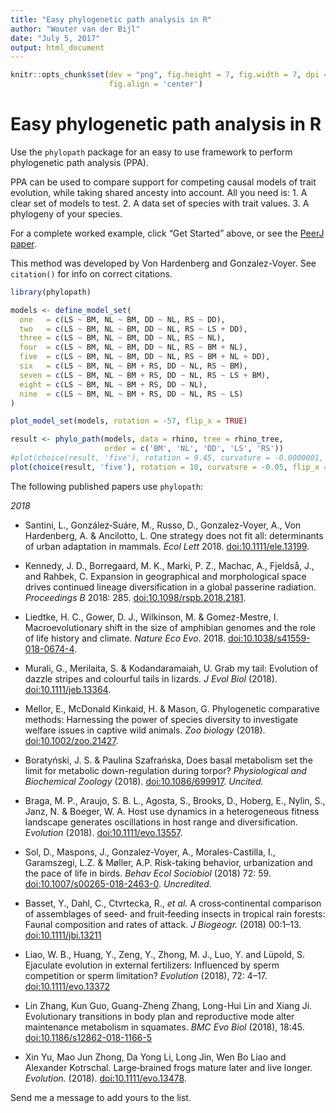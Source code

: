 ```yaml
---
title: "Easy phylogenetic path analysis in R"
author: "Wouter van der Bijl"
date: "July 5, 2017"
output: html_document
---
```


```r
knitr::opts_chunk$set(dev = "png", fig.height = 7, fig.width = 7, dpi = 300, out.width = "600px",
                      fig.align = 'center')
```

# Easy phylogenetic path analysis in R

Use the `phylopath` package for an easy to use framework to perform phylogenetic path analysis (PPA).

PPA can be used to compare support for competing causal models of trait evolution, while taking shared ancesty into account. All you need is:
1. A clear set of models to test.
2. A data set of species with trait values.
3. A phylogeny of your species.

For a complete worked example, click "Get Started" above, or see the [PeerJ paper](https://doi.org/10.7717/peerj.4718).

This method was developed by Von Hardenberg and Gonzalez-Voyer. See `citation()` for info on correct citations.

```r
library(phylopath)

models <- define_model_set(
  one   = c(LS ~ BM, NL ~ BM, DD ~ NL, RS ~ DD),
  two   = c(LS ~ BM, NL ~ BM, DD ~ NL, RS ~ LS + DD),
  three = c(LS ~ BM, NL ~ BM, DD ~ NL, RS ~ NL),
  four  = c(LS ~ BM, NL ~ BM, DD ~ NL, RS ~ BM + NL),
  five  = c(LS ~ BM, NL ~ BM, DD ~ NL, RS ~ BM + NL + DD),
  six   = c(LS ~ BM, NL ~ BM + RS, DD ~ NL, RS ~ BM),
  seven = c(LS ~ BM, NL ~ BM + RS, DD ~ NL, RS ~ LS + BM),
  eight = c(LS ~ BM, NL ~ BM + RS, DD ~ NL),
  nine  = c(LS ~ BM, NL ~ BM + RS, DD ~ NL, RS ~ LS)
)

plot_model_set(models, rotation = -57, flip_x = TRUE)
```

```r
result <- phylo_path(models, data = rhino, tree = rhino_tree, 
                     order = c('BM', 'NL', 'DD', 'LS', 'RS'))
#plot(choice(result, 'five'), rotation = 9.45, curvature = -0.0000001, flip_x = TRUE)
plot(choice(result, 'five'), rotation = 10, curvature = -0.05, flip_x = TRUE)
```

The following published papers use `phylopath`:

*2018*

* Santini, L., González‐Suáre, M., Russo, D., Gonzalez-Voyer, A., Von Hardenberg, A. & Ancilotto, L. One strategy does not fit all: determinants of urban adaptation in mammals. _Ecol Lett_ 2018. [doi:10.1111/ele.13199](https://doi.org/10.1111/ele.13199).

* Kennedy, J. D., Borregaard, M. K., Marki, P. Z., Machac, A., Fjeldså, J., and Rahbek, C. Expansion in geographical and morphological space drives continued lineage diversification in a global passerine radiation. _Proceedings B_ 2018: 285. [doi:10.1098/rspb.2018.2181](https://doi.org/10.1098/rspb.2018.2181).

* Liedtke, H. C., Gower, D. J., Wilkinson, M. & Gomez-Mestre, I. Macroevolutionary shift in the size of amphibian genomes and the role of life history and climate. _Nature Eco Evo_. 2018.  [doi:10.1038/s41559-018-0674-4](https://doi.org/10.1038/s41559-018-0674-4).

* Murali, G., Merilaita, S. & Kodandaramaiah, U. Grab my tail: Evolution of dazzle stripes and colourful tails in lizards. _J Evol Biol_ (2018). [doi:10.1111/jeb.13364](https://doi.org/10.1111/jeb.13364).

* Mellor, E., McDonald Kinkaid, H. & Mason, G. Phylogenetic comparative methods: Harnessing the power of species diversity to investigate welfare issues in captive wild animals. _Zoo biology_ (2018). [doi:10.1002/zoo.21427](https://doi.org/10.1002/zoo.21427).

* Boratyński, J. S. & Paulina Szafrańska, Does basal metabolism set the limit for metabolic down-regulation during torpor? _Physiological and Biochemical Zoology_ (2018). [doi:10.1086/699917](https://doi.org/10.1086/699917). _Uncited._

* Braga, M. P., Araujo, S. B. L., Agosta, S., Brooks, D., Hoberg, E., Nylin, S., Janz, N. & Boeger, W. A. Host use dynamics in a heterogeneous fitness landscape generates oscillations in host range and diversification. _Evolution_ (2018). [doi:10.1111/evo.13557](https://doi.org/10.1111/evo.13557).

* Sol, D., Maspons, J., Gonzalez-Voyer, A., Morales-Castilla, I., Garamszegi, L.Z. & Møller, A.P. Risk-taking behavior, urbanization and the pace of life in birds. _Behav Ecol Sociobiol_ (2018) 72: 59. [doi:10.1007/s00265-018-2463-0](https://doi.org/10.1007/s00265-018-2463-0). _Uncredited._

* Basset, Y., Dahl, C., Ctvrtecka, R., _et al._ A cross‐continental comparison of assemblages of seed‐ and fruit‐feeding insects in tropical rain forests: Faunal composition and rates of attack. _J Biogeogr._ (2018) 00:1–13. [doi:10.1111/jbi.13211](https://doi.org/10.1111/jbi.13211)

* Liao, W. B., Huang, Y., Zeng, Y., Zhong, M. J., Luo, Y. and Lüpold, S. Ejaculate evolution in external fertilizers: Influenced by sperm competition or sperm limitation? _Evolution_ (2018), 72: 4–17. [doi:10.1111/evo.13372](https://doi.org/10.1111/evo.13372)

* Lin Zhang, Kun Guo, Guang-Zheng Zhang, Long-Hui Lin and Xiang Ji. Evolutionary transitions in body plan and reproductive mode alter maintenance metabolism in squamates. _BMC Evo Biol_ (2018), 18:45. [doi:10.1186/s12862-018-1166-5](https://doi.org/10.1186/s12862-018-1166-5)

* Xin Yu, Mao Jun Zhong, Da Yong Li, Long Jin, Wen Bo Liao and Alexander Kotrschal. Large‐brained frogs mature later and live longer. _Evolution._ (2018). [doi:10.1111/evo.13478](https://doi.org/10.1111/evo.13478).

Send me a message to add yours to the list.
